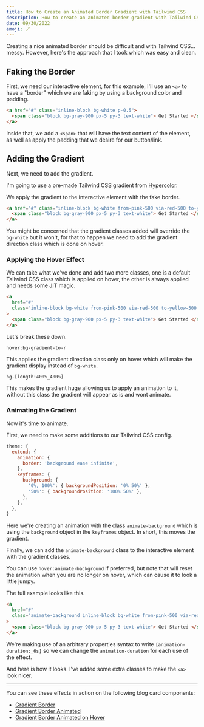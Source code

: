 ```yaml
---
title: How to Create an Animated Border Gradient with Tailwind CSS
description: How to create an animated border gradient with Tailwind CSS with no custom CSS.
date: 09/30/2022
emoji: 🪄
---
```


Creating a nice animated border should be difficult and with Tailwind CSS... messy. However, here's the approach that I took which was easy and clean.

## Faking the Border

First, we need our interactive element, for this example, I'll use an `<a>` to have a "border" which we are faking by using a background color and padding.

```html
<a href="#" class="inline-block bg-white p-0.5">
  <span class="block bg-gray-900 px-5 py-3 text-white"> Get Started </span>
</a>
```

Inside that, we add a `<span>` that will have the text content of the element, as well as apply the padding that we desire for our button/link.

## Adding the Gradient

Next, we need to add the gradient.

I'm going to use a pre-made Tailwind CSS gradient from [Hypercolor](https://hypercolor.dev/).

We apply the gradient to the interactive element with the fake border.

```html
<a href="#" class="inline-block bg-white from-pink-500 via-red-500 to-yellow-500 p-0.5">
  <span class="block bg-gray-900 px-5 py-3 text-white"> Get Started </span>
</a>
```

You might be concerned that the gradient classes added will override the `bg-white` but it won't, for that to happen we need to add the gradient direction class which is done on hover.

### Applying the Hover Effect

We can take what we've done and add two more classes, one is a default Tailwind CSS class which is applied on hover, the other is always applied and needs some JIT magic.

```html
<a
  href="#"
  class="inline-block bg-white from-pink-500 via-red-500 to-yellow-500 bg-[length:_400%_400%] p-0.5 hover:bg-gradient-to-r"
>
  <span class="block bg-gray-900 px-5 py-3 text-white"> Get Started </span>
</a>
```

Let's break these down.

`hover:bg-gradient-to-r`

This applies the gradient direction class only on hover which will make the gradient display instead of `bg-white`.

`bg-[length:400%_400%]`

This makes the gradient huge allowing us to apply an animation to it, without this class the gradient will appear as is and wont animate.

### Animating the Gradient

Now it's time to animate.

First, we need to make some additions to our Tailwind CSS config.

```js
theme: {
  extend: {
    animation: {
      border: 'background ease infinite',
    },
    keyframes: {
      background: {
        '0%, 100%': { backgroundPosition: '0% 50%' },
        '50%': { backgroundPosition: '100% 50%' },
      },
    },
  },
}
```

Here we're creating an animation with the class `animate-background` which is using the `background` object in the `keyframes` object. In short, this moves the gradient.

Finally, we can add the `animate-background` class to the interactive element with the gradient classes.

You can use `hover:animate-background` if preferred, but note that will reset the animation when you are no longer on hover, which can cause it to look a little jumpy.

The full example looks like this.

```html
<a
  href="#"
  class="animate-background inline-block bg-white from-pink-500 via-red-500 to-yellow-500 bg-[length:_400%_400%] p-0.5 [animation-duration:_6s] hover:bg-gradient-to-r"
>
  <span class="block bg-gray-900 px-5 py-3 text-white"> Get Started </span>
</a>
```

We're making use of an arbitrary properties syntax to write `[animation-duration:_6s]` so we can change the `animation-duration` for each use of the effect.

And here is how it looks. I've added some extra classes to make the `<a>` look nicer.

<BlogPreview
  previewId="animated-border"
  previewTitle="Animated Border Example"
  previewContainer="grid min-h-screen place-content-center p-8"
/>

---

You can see these effects in action on the following blog card components:

- [Gradient Border](http://localhost:3000/components/marketing/blog-cards#component-4)
- [Gradient Border Animated](http://localhost:3000/components/marketing/blog-cards#component-5)
- [Gradient Border Animated on Hover](http://localhost:3000/components/marketing/blog-cards#component-6)
